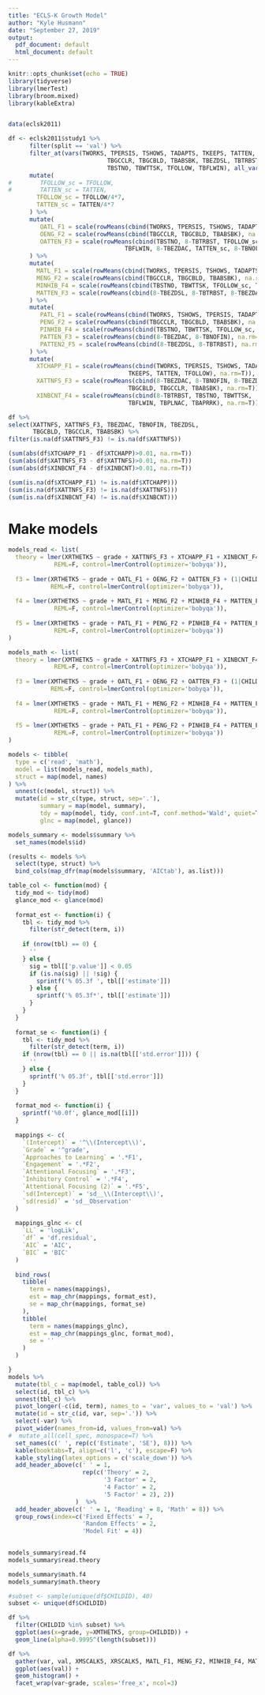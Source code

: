 ```yaml
---
title: "ECLS-K Growth Model"
author: "Kyle Husmann"
date: "September 27, 2019"
output:
  pdf_document: default
  html_document: default
---
```


```r
knitr::opts_chunk$set(echo = TRUE)
library(tidyverse)
library(lmerTest)
library(broom.mixed)
library(kableExtra)


data(eclsk2011)

df <- eclsk2011$study1 %>%
      filter(split == 'val') %>%
      filter_at(vars(TWORKS, TPERSIS, TSHOWS, TADAPTS, TKEEPS, TATTEN,
                            TBGCCLR, TBGCBLD, TBABSBK, TBEZDSL, TBTRBST, TBEZDAC, TBNOFIN,
                            TBSTNO, TBWTTSK, TFOLLOW, TBFLWIN), all_vars(!is.na(.))) %>%
      mutate(
#        TFOLLOW_sc = TFOLLOW,
#        TATTEN_sc = TATTEN,
        TFOLLOW_sc = TFOLLOW/4*7,
        TATTEN_sc = TATTEN/4*7
      ) %>%
      mutate(
         OATL_F1 = scale(rowMeans(cbind(TWORKS, TPERSIS, TSHOWS, TADAPTS, TKEEPS), na.rm=T)),
         OENG_F2 = scale(rowMeans(cbind(TBGCCLR, TBGCBLD, TBABSBK), na.rm=T)),
         OATTEN_F3 = scale(rowMeans(cbind(TBSTNO, 8-TBTRBST, TFOLLOW_sc, TBWTTSK, 8-TBEZDSL,
                                 TBFLWIN, 8-TBEZDAC, TATTEN_sc, 8-TBNOFIN), na.rm=T))
      ) %>%
      mutate(
        MATL_F1 = scale(rowMeans(cbind(TWORKS, TPERSIS, TSHOWS, TADAPTS, TKEEPS, TATTEN), na.rm=T)),
        MENG_F2 = scale(rowMeans(cbind(TBGCCLR, TBGCBLD, TBABSBK), na.rm=T)),
        MINHIB_F4 = scale(rowMeans(cbind(TBSTNO, TBWTTSK, TFOLLOW_sc, TBFLWIN), na.rm=T)),
        MATTEN_F3 = scale(rowMeans(cbind(8-TBEZDSL, 8-TBTRBST, 8-TBEZDAC, 8-TBNOFIN), na.rm=T))
      ) %>%
      mutate(
         PATL_F1 = scale(rowMeans(cbind(TWORKS, TSHOWS, TPERSIS, TADAPTS, TATTEN, TKEEPS), na.rm=T)),
         PENG_F2 = scale(rowMeans(cbind(TBGCCLR, TBGCBLD, TBABSBK), na.rm=T)),
         PINHIB_F4 = scale(rowMeans(cbind(TBSTNO, TBWTTSK, TFOLLOW_sc, TBFLWIN), na.rm=T)),
         PATTEN_F3 = scale(rowMeans(cbind(8-TBEZDAC, 8-TBNOFIN), na.rm=T)),
         PATTEN2_F5 = scale(rowMeans(cbind(8-TBEZDSL, 8-TBTRBST), na.rm=T))
      ) %>%
      mutate(
        XTCHAPP_F1 = scale(rowMeans(cbind(TWORKS, TPERSIS, TSHOWS, TADAPTS,
                                  TKEEPS, TATTEN, TFOLLOW), na.rm=T)),
        XATTNFS_F3 = scale(rowMeans(cbind(8-TBEZDAC, 8-TBNOFIN, 8-TBEZDSL,
                                  TBGCBLD, TBGCCLR, TBABSBK), na.rm=T)),
        XINBCNT_F4 = scale(rowMeans(cbind(8-TBTRBST, TBSTNO, TBWTTSK,
                                  TBFLWIN, TBPLNAC, TBAPRRK), na.rm=T)))
```

```r
df %>%
select(XATTNFS, XATTNFS_F3, TBEZDAC, TBNOFIN, TBEZDSL,
       TBGCBLD, TBGCCLR, TBABSBK) %>% 
filter(is.na(df$XATTNFS_F3) != is.na(df$XATTNFS))
```
```r
(sum(abs(df$XTCHAPP_F1 - df$XTCHAPP)>0.01, na.rm=T))
(sum(abs(df$XATTNFS_F3 - df$XATTNFS)>0.01, na.rm=T))
(sum(abs(df$XINBCNT_F4 - df$XINBCNT)>0.01, na.rm=T))

(sum(is.na(df$XTCHAPP_F1) != is.na(df$XTCHAPP)))
(sum(is.na(df$XATTNFS_F3) != is.na(df$XATTNFS)))
(sum(is.na(df$XINBCNT_F4) != is.na(df$XINBCNT)))

```
# Make models

```r
models_read <- list(
  theory = lmer(XRTHETK5 ~ grade + XATTNFS_F3 + XTCHAPP_F1 + XINBCNT_F4 + (1|CHILDID), df,
             REML=F, control=lmerControl(optimizer='bobyqa')),
  
  f3 = lmer(XRTHETK5 ~ grade + OATL_F1 + OENG_F2 + OATTEN_F3 + (1|CHILDID), df,
            REML=F, control=lmerControl(optimizer='bobyqa')),
  
  f4 = lmer(XRTHETK5 ~ grade + MATL_F1 + MENG_F2 + MINHIB_F4 + MATTEN_F3 + (1|CHILDID), df,
             REML=F, control=lmerControl(optimizer='bobyqa')),
  
  f5 = lmer(XRTHETK5 ~ grade + PATL_F1 + PENG_F2 + PINHIB_F4 + PATTEN_F3 + PATTEN2_F5 + (1|CHILDID), df,
             REML=F, control=lmerControl(optimizer='bobyqa'))
)

models_math <- list(
  theory = lmer(XMTHETK5 ~ grade + XATTNFS_F3 + XTCHAPP_F1 + XINBCNT_F4 + (1|CHILDID), df,
             REML=F, control=lmerControl(optimizer='bobyqa')),
  
  f3 = lmer(XMTHETK5 ~ grade + OATL_F1 + OENG_F2 + OATTEN_F3 + (1|CHILDID), df,
            REML=F, control=lmerControl(optimizer='bobyqa')),
  
  f4 = lmer(XMTHETK5 ~ grade + MATL_F1 + MENG_F2 + MINHIB_F4 + MATTEN_F3 + (1|CHILDID), df,
             REML=F, control=lmerControl(optimizer='bobyqa')),
  
  f5 = lmer(XMTHETK5 ~ grade + PATL_F1 + PENG_F2 + PINHIB_F4 + PATTEN_F3 + PATTEN2_F5 + (1|CHILDID), df,
             REML=F, control=lmerControl(optimizer='bobyqa')) 
)
```

```r
models <- tibble(
  type = c('read', 'math'),
  model = list(models_read, models_math),
  struct = map(model, names)
) %>%
  unnest(c(model, struct)) %>%
  mutate(id = str_c(type, struct, sep='.'),
         summary = map(model, summary),
         tdy = map(model, tidy, conf.int=T, conf.method='Wald', quiet=T),
         glnc = map(model, glance))

models_summary <- models$summary %>%
  set_names(models$id)

(results <- models %>%
  select(type, struct) %>%
  bind_cols(map_dfr(map(models$summary, 'AICtab'), as.list)))
```

```r
table_col <- function(mod) {
  tidy_mod <- tidy(mod)
  glance_mod <- glance(mod)
  
  format_est <- function(i) {
    tbl <- tidy_mod %>%
      filter(str_detect(term, i))
    
    if (nrow(tbl) == 0) {
      ''
    } else {
      sig = tbl[['p.value']] < 0.05
      if (is.na(sig) || !sig) {
        sprintf('% 05.3f ', tbl[['estimate']])
      } else {
        sprintf('% 05.3f*', tbl[['estimate']])
      }
    }
  }
  
  format_se <- function(i) {
    tbl <- tidy_mod %>%
      filter(str_detect(term, i))   
    if (nrow(tbl) == 0 || is.na(tbl[['std.error']])) {
      '' 
    } else {
      sprintf('% 05.3f', tbl[['std.error']])
    }
  }
  
  format_mod <- function(i) {
    sprintf('%0.0f', glance_mod[[i]])
  }
  
  mappings <- c(
    `(Intercept)` = '^\\(Intercept\\)',
    `Grade` = '^grade',
    `Approaches to Learning` = '.*F1',
    `Engagement` = '.*F2',
    `Attentional Focusing` = '.*F3',
    `Inhibitory Control` = '.*F4',
    `Attentional Focusing (2)` = '.*F5',
    `sd(Intercept)` = 'sd__\\(Intercept\\)',
    `sd(resid)` = 'sd__Observation'
  )
  
  mappings_glnc <- c(
    `LL` = 'logLik',
    `df` = 'df.residual',
    `AIC` = 'AIC',
    `BIC` = 'BIC'
  )
  
  bind_rows(
    tibble(
      term = names(mappings),
      est = map_chr(mappings, format_est),
      se = map_chr(mappings, format_se)
    ),
    tibble(
      term = names(mappings_glnc),
      est = map_chr(mappings_glnc, format_mod),
      se = ''
    )
  )

}
models %>%
  mutate(tbl_c = map(model, table_col)) %>%
  select(id, tbl_c) %>%
  unnest(tbl_c) %>%
  pivot_longer(-c(id, term), names_to = 'var', values_to = 'val') %>%
  mutate(id = str_c(id, var, sep='.')) %>%
  select(-var) %>%
  pivot_wider(names_from=id, values_from=val) %>%
#  mutate_all(cell_spec, monospace=T) %>%
  set_names(c(' ', rep(c('Estimate', 'SE'), 8))) %>%
  kable(booktabs=T, align=c('l', 'c'), escape=F) %>%
  kable_styling(latex_options = c('scale_down')) %>%
  add_header_above(c(' ' = 1,
                     rep(c('Theory' = 2,
                           '3 Factor' = 2,
                           '4 Factor' = 2,
                           '5 Factor' = 2), 2))
                   )  %>%
  add_header_above(c(' ' = 1, 'Reading' = 8, 'Math' = 8)) %>%
  group_rows(index=c('Fixed Effects' = 7,
                     'Random Effects' = 2,
                     'Model Fit' = 4))
 
```

```r
models_summary$read.f4
models_summary$read.theory
```

```r
models_summary$math.f4
models_summary$math.theory
```

```r
#subset <- sample(unique(df$CHILDID), 40)
subset <- unique(df$CHILDID)

df %>%
  filter(CHILDID %in% subset) %>%
  ggplot(aes(x=grade, y=XMTHETK5, group=CHILDID)) +
  geom_line(alpha=0.9995^(length(subset)))

```

```r
df %>%
  gather(var, val, XMSCALK5, XRSCALK5, MATL_F1, MENG_F2, MINHIB_F4, MATTEN_F3, XATTNFS_F3, XTCHAPP_F1, XINBCNT_F4) %>%
  ggplot(aes(val)) +
  geom_histogram() +
  facet_wrap(var~grade, scales='free_x', ncol=3)
```
